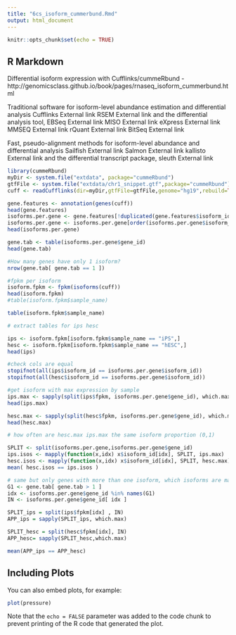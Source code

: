 ```yaml
---
title: "6cs_isoform_cummerbund.Rmd"
output: html_document
---
```


```r
knitr::opts_chunk$set(echo = TRUE)
```

## R Markdown
Differential isoform expression with Cufflinks/cummeRbund
- http://genomicsclass.github.io/book/pages/rnaseq_isoform_cummerbund.html


Traditional software for isoform-level abundance estimation and differential analysis
Cufflinks External link
RSEM External link and the differential analysis tool, EBSeq External link
MISO External link
eXpress External link
MMSEQ External link
rQuant External link
BitSeq External link

Fast, pseudo-alignment methods for isoform-level abundance and differential analysis
Sailfish External link
Salmon External link
kallisto External link and the differential transcript package, sleuth External link




```r
library(cummeRbund)
myDir <- system.file("extdata", package="cummeRbund") 
gtfFile <- system.file("extdata/chr1_snippet.gtf",package="cummeRbund")
cuff <- readCufflinks(dir=myDir,gtfFile=gtfFile,genome="hg19",rebuild=TRUE)
```

```r
gene.features <- annotation(genes(cuff))
head(gene.features)
isoforms.per.gene <- gene.features[!duplicated(gene.features$isoform_id), c("gene_id","isoform_id")]
isoforms.per.gene <- isoforms.per.gene[order(isoforms.per.gene$isoform_id),]
head(isoforms.per.gene)
```

```r
gene.tab <- table(isoforms.per.gene$gene_id)
head(gene.tab)
```

```r
#How many genes have only 1 isoform?
nrow(gene.tab[ gene.tab == 1 ])
```

```r
#fpkm per isoform
isoform.fpkm <- fpkm(isoforms(cuff))
head(isoform.fpkm)
#table(isoform.fpkm$sample_name)

```
```r
table(isoform.fpkm$sample_name)
```


```r
# extract tables for ips hesc

ips <- isoform.fpkm[isoform.fpkm$sample_name == "iPS",]
hesc <- isoform.fpkm[isoform.fpkm$sample_name == "hESC",]
head(ips)
```       


```r
#check cols are equal
stopifnot(all(ips$isoform_id == isoforms.per.gene$isoform_id))
stopifnot(all(hesc$isoform_id == isoforms.per.gene$isoform_id))
```


```r
#get isoform with max expression by sample
ips.max <- sapply(split(ips$fpkm, isoforms.per.gene$gene_id), which.max)
head(ips.max)
```

```r
hesc.max <- sapply(split(hesc$fpkm, isoforms.per.gene$gene_id), which.max)
head(hesc.max)
```
```r
# how often are hesc.max ips.max the same isoform proportion (0,1)

SPLIT <- split(isoforms.per.gene,isoforms.per.gene$gene_id)
ips.isos <- mapply(function(x,idx) x$isoform_id[idx], SPLIT, ips.max)
hesc.isos <- mapply(function(x,idx) x$isoform_id[idx], SPLIT, hesc.max)
mean( hesc.isos == ips.isos )

```
```r
# same but only genes with more than one isoform, which isoforms are max in both samples
G1 <- gene.tab[ gene.tab > 1 ]
idx <- isoforms.per.gene$gene_id %in% names(G1)
IN <- isoforms.per.gene$gene_id[ idx ]

SPLIT_ips = split(ips$fpkm[idx] , IN)
APP_ips = sapply(SPLIT_ips, which.max)

SPLIT_hesc = split(hesc$fpkm[idx], IN)
APP_hesc= sapply(SPLIT_hesc,which.max)

mean(APP_ips == APP_hesc)

```
  

## Including Plots

You can also embed plots, for example:

```r
plot(pressure)
```

Note that the `echo = FALSE` parameter was added to the code chunk to prevent printing of the R code that generated the plot.
